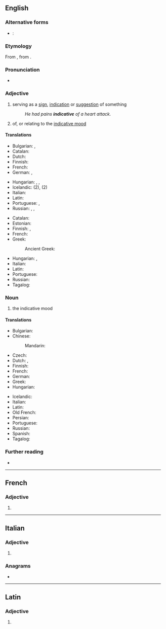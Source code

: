 ==English==

===Alternative forms===
* {{qualifier|abbreviation, grammar}}: {{l|en|ind.}}

===Etymology===
{{PIE root|en|deyḱ}}
From {{etyl|frm|en}} {{m|frm|indicatif}}, from {{etyl|LL.|en}} {{m|la|indicātīvus}}.

===Pronunciation===
* {{a|US}} {{IPA|/ɪnˈdɪk.ə.tɪv/|lang=en}}

===Adjective===
{{en-adj}}

# serving as a [[sign]], [[indication]] or [[suggestion]] of something
#: ''He had pains '''indicative''' of a heart attack.''
# {{lb|en|grammar}} of, or relating to the [[indicative mood]]

====Translations====
{{trans-top|serving as a sign}}
* Bulgarian: {{t+|bg|показващ}}, {{t+|bg|показателен}}
* Catalan: {{t+|ca|indicatiu}}
* Dutch: {{t+|nl|indicatief}}
* Finnish: {{t+|fi|indikatiivinen}}
* French: {{t+|fr|indicatif}}
* German: {{t|de|indikativ}}, {{t+|de|hinweisend}}
{{trans-mid}}
* Hungarian: {{gloss|expressed with verbs}} {{t+|hu|jelez}}, {{t+|hu|jelöl}}, {{t+|hu|utal}}
* Icelandic: {{t-check|is|framsögu-}} (2), {{t-check|is|framsöguháttar-}} (2)
* Italian: {{t+|it|indicativo}}
* Latin: {{t|la|indicābilis}}
* Portuguese: {{t+|pt|indicativo}}, {{t+|pt|indicador}}
* Russian: {{t+|ru|свидетельствовать|alt=свиде́тельствующий}}, {{t+|ru|указывать|alt=ука́зывающий}}, {{t+|ru|показывать|alt=пока́зывающий}}
{{trans-bottom}}

{{trans-top|of, or relating to the indicative mood}}
* Catalan: {{t+|ca|indicatiu}}
* Estonian: {{t+|et|kindel}}
* Finnish: {{t|fi|[[indikatiivi]]-}}, {{t+|fi|indikatiivinen}}
* French: {{t+|fr|indicatif}}
* Greek:
*: Ancient Greek: {{t|grc|ὁριστικός}}
{{trans-mid}}
* Hungarian: {{t+|hu|kijelentő}}, {{t|hu|kijelentő módú}}
* Italian: {{t+|it|indicativo}}
* Latin: {{t|la|indicātīvus}}
* Portuguese: {{t+|pt|indicativo}}
* Russian: {{t+|ru|изъяви́тельный}}
* Tagalog: {{t|tl|paturol}}
{{trans-bottom}}

===Noun===
{{en-noun|~}}

# {{lb|en|grammar}} the indicative mood

====Translations====
{{trans-top|the indicative mood}}
* Bulgarian: {{t|bg|изявително наклонение|n|tr=izyavìtelno naklonènie}}
* Chinese:
*: Mandarin: {{t|cmn|陈述语气}}
* Czech: {{t+|cs|indikativ|m}}
* Dutch: {{t+|nl|aantonende wijs|m}}, {{t+|nl|indicatief|m}}
* Finnish: {{t+|fi|indikatiivi}}
* French: {{t+|fr|indicatif|m}}
* German: {{t+|de|Indikativ|m}}
* Greek: {{t+|el|οριστική|f}}
* Hungarian: {{t+|hu|kijelentő mód}}
{{trans-mid}}
* Icelandic: {{t+|is|framsöguháttur|m}}
* Italian: {{t+|it|indicativo|m}}
* Latin: {{t|la|indicativus}}
* Old French: {{t|fro|indicatif|m}}
* Persian: {{t+|fa|گزارشی|tr=gozâreši|sc=fa-Arab}}
* Portuguese: {{t+|pt|indicativo|m}}
* Russian: {{t+|ru|изъяви́тельное наклоне́ние|n}}
* Spanish: {{t+|es|indicativo}}
* Tagalog: {{t|tl|paturol}}
{{trans-bottom}}

===Further reading===
* {{projectlink|wikipedia}}

----

==French==

===Adjective===
{{head|fr|adjective form}}

# {{feminine singular of|indicatif|lang=fr}}

----

==Italian==

===Adjective===
{{head|it|adjective form}}

# {{it-adj form of|indicativo|f|pl}}

===Anagrams===
* {{anagrams|it|indicatevi}}

----

==Latin==

===Adjective===
{{la-adj-form|indicātīve}}

# {{inflection of|indicātīvus||voc|m|s|lang=la}}